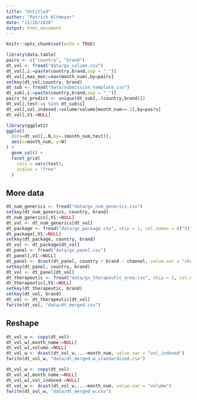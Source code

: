 ```yaml
---
title: "Untitled"
author: "Patrick Altmeyer"
date: "11/26/2020"
output: html_document
---
```


```r
knitr::opts_chunk$set(echo = TRUE)
```

```r
library(data.table)
pairs <- c("country", "brand")
dt_vol <- fread("data/gx_volume.csv")
dt_vol[,i:=paste(country,brand,sep = "_")]
dt_vol[,max_mon:=max(month_num),by=pairs]
setkey(dt_vol,country, brand)
dt_sub <- fread("data/submission_template.csv")
dt_sub[,i:=paste(country,brand,sep = "_")]
pairs_to_predict <- unique(dt_sub[,.(country,brand)])
dt_vol[,test:=i %in% dt_sub$i]
dt_vol[,vol_indexed:=volume/volume[month_num==-1],by=pairs]
dt_vol[,V1:=NULL]
```

```r
library(ggplot2)
ggplot(
  data=dt_vol[,.N,by=.(month_num,test)],
  aes(x=month_num, y=N)
) +
  geom_col() +
  facet_grid(
    cols = vars(test),
    scales = "free"
  )
```

## More data

```r
dt_num_generics <- fread("data/gx_num_generics.csv")
setkey(dt_num_generics, country, brand)
dt_num_generics[,V1:=NULL]
dt_vol <- dt_num_generics[dt_vol]
dt_package <- fread("data/gx_package.csv", skip = 1, col.names = c("V1", "country", "brand", "package"))
dt_package[,V1:=NULL]
setkey(dt_package, country, brand)
dt_vol <- dt_package[dt_vol]
dt_panel <- fread("data/gx_panel.csv")
dt_panel[,V1:=NULL]
dt_panel <- dcast(dt_panel, country + brand ~ channel, value.var = "channel_rate")
setkey(dt_panel, country, brand)
dt_vol <- dt_panel[dt_vol]
dt_therapeutic <- fread("data/gx_therapeutic_area.csv", skip = 1, col.names = c("V1","brand", "therap"))
dt_therapeutic[,V1:=NULL]
setkey(dt_therapeutic, brand)
setkey(dt_vol, brand)
dt_vol <- dt_therapeutic[dt_vol]
fwrite(dt_vol, "data/dt_merged.csv")
```


## Reshape

```r
dt_vol_w <- copy(dt_vol)
dt_vol_w[,month_name:=NULL]
dt_vol_w[,volume:=NULL]
dt_vol_w <- dcast(dt_vol_w,...~month_num, value.var = "vol_indexed")
fwrite(dt_vol_w, "data/dt_merged_w_standardized.csv")

dt_vol_w <- copy(dt_vol)
dt_vol_w[,month_name:=NULL]
dt_vol_w[,vol_indexed:=NULL]
dt_vol_w <- dcast(dt_vol_w,...~month_num, value.var = "volume")
fwrite(dt_vol_w, "data/dt_merged_w.csv")
```



